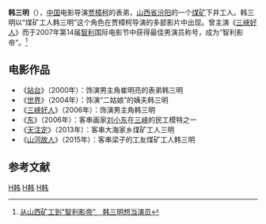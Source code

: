 '''韩三明'''（{{bd|1971年|5月20日||}}），[[中国|中国]]电影导演[[贾樟柯|贾樟柯]]的表弟，[[山西省|山西省]][[汾阳|汾阳]]的一个[[煤矿|煤矿]]下井工人。韩三明以“煤矿工人韩三明”这个角色在贾樟柯导演的多部影片中出现。曾主演《[[三峡好人|三峡好人]]》而于2007年第14届[[智利|智利]]国际电影节中获得最佳男演员称号，成为“智利影帝”。<ref>[http://www.sx.chinanews.com.cn/2007-10-18/1/54224.html 从山西矿工到"智利影帝"　韩三明想当演员]{{dead link|date=2018年5月 |bot=InternetArchiveBot |fix-attempted=yes }}</ref>

== 电影作品 ==
*《[[站台|站台]]》（2000年）：饰演男主角崔明亮的表弟韩三明
*《[[世界_(电影)|世界]]》（2004年）：饰演“二姑娘”的姨夫韩三明
*《[[三峡好人|三峡好人]]》（2006年）：饰演男主角韩三明
*《[[东_(电影)|东]]》（2006年）：客串画家[[刘小东|刘小东]]在[[长江三峡|三峡]]的民工模特之一
*《[[天注定|天注定]]》（2013年）：客串大海家乡煤矿工人三明
*《[[山河故人|山河故人]]》（2015年）：客串梁子的工友煤矿工人韩三明

== 参考文献 ==
{{reflist}}

[[Category:中国工人|H韩]]
[[Category:中国电影男演员|H韩]]
[[Category:汾陽人|H韩]]